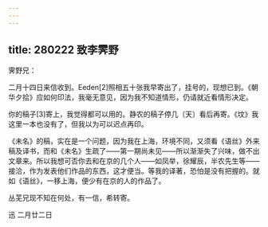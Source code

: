 ```yaml
---
---
---
```

title: 280222 致李霁野
---




霁野兄：

二月十四日来信收到。Eeden[2]照相五十张我早寄出了，挂号的，现想已到。《朝华夕拾》应如何印法，我毫无意见，因为我不知道情形，仍请就近看情形决定。

你的稿子[3]寄上，我觉得都可以用的。静农的稿子停几〔天〕看后再寄。《坟》我这里一本也没有了，但我以为可以迟点再印。

《未名》的稿，实在是一个问题，因为我在上海，环境不同，又须看《语丝》外来稿及译书，而和《未名》生疏了——第一期尚未见——所以渐渐失了兴味，做不出文章来。所以我想可否你去和在京的几个人——如凤举，徐耀辰，半农先生等——接洽，作为发表他们作品的东西，这才便当。等我的译著，恐怕是没有把握的。就如《语丝》，一移上海，便少有在京的人的作品了。

丛芜兄现不知在何处，有一信，希转寄。

迅 二月廿二日